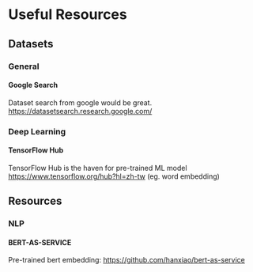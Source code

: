 # Useful Resources


## Datasets

### General

#### Google Search

Dataset search from google would be great. <https://datasetsearch.research.google.com/>

### Deep Learning

#### TensorFlow Hub

TensorFlow Hub is the haven for pre-trained ML model <https://www.tensorflow.org/hub?hl=zh-tw> (eg. word embedding)

## Resources

### NLP

#### BERT-AS-SERVICE

Pre-trained bert embedding: <https://github.com/hanxiao/bert-as-service>